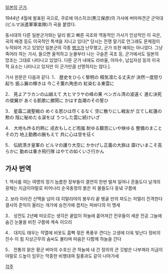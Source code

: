 [[일본]]의 [[군가]].

1944년 4월에 발표된 곡으로, 쿠로에 야스히코(黒江保彦)의 가사에 버마파견군 군악대(ビルマ派遣軍軍楽隊)가 곡을 붙였다.

{{{#!html
<object style="height: 360px; width: 480px"><param name="movie" value="http://www.youtube.com/v/mcI3ev2i8D8?version=3"><param name="allowFullScreen" value="true"><param name="allowScriptAccess" value="always"><embed src="http://www.youtube.com/v/mcI3ev2i8D8?version=3" type="application/x-shockwave-flash" allowfullscreen="true" allowScriptAccess="always" width="480" height="360"></object>
}}}

동시대의 다른 일본군가와는 달리 밝고 빠른 곡조와 역동적인 가사가 인상적인 이 곡은, 곡의 배경 등도 이국적인 특색을 지니고 있다[* 당시는 전쟁 말기로 안그래도 문제점이 누적되어 가고 있었던 일본군의 각종 [[병크]]가 난무했고, 군가 또한 예외는 아니었다. 그냥 죽어라 하는 가사, 들으면 울컥하고 눈물부터 나는 구슬픈 곡조 등, 군가에서도 일본의 망조는 그대로 나타나고 있었다. 다른 군가 내에도 라바울, 야자수, 남십자성 등의 이국적 요소는 나타나고 있지만 이 군가만큼 선명하지는 않다.].

가사 원문은 다음과 같다.
1．
歴史をひらく黎明の 精気凛たる丈夫が
決然一度怒り起ち
振ふ翼の輝きは 今こそ薫れ殉忠の
紅染むる東雲に

2．
見よアラカンの山越えて 大ヒマラヤの峰の果
ベンガル湾の波遠く
進む決死の俊翼が あぐる凱歌に勝鬨に
かはす血潮のその誓ひ

3．
星霜二歳聖戦の めぐる思ひは尽くるなく
空に散りにし戦友が
立てし紅蓮の勲の 陰に秘めたる涙をば
うつした雲に続けいざ

4．
大地も炸る灼熱に 戎衣もしとど雨嵐
耐ゆる艱苦にいや映ゆる
整備のまことその力 地上勤務の腕もえて
共に心は空を征く

5．
伝統清き皇軍の ビルマの護り大空に
かかげし正義の大旆は
靡けいまこそ高らかに 勤めは重き飛行隊
はやての如くいさ行かん

== 가사 번역 ==
1.
역사를 여는 여명의 정기 늠름한 장부들이 
결연히 한번 떨쳐 일어나
흔들도다 날개의 광채는
지금이야말로 피어나리 순국충정의
붉은 피 물들도다 동녘 구름에

2.
보라 아라칸 산맥을 넘어 대 히말라야의 봉우리 끝
벵골 만의 파도는 저멀리
진격한다 결사의 준익이 올리는 개가에 승전가에
겹치는 피바다의 이 맹세

3．
성전도 2년째 떠오르는 생각은 끝없이
하늘에 흩어져간 전우들이
세운 전공 그늘에 숨긴 눈물을
비친 구름에 계속 이으리

4．
대지도 태우는 작열에 비옷도 흠뻑 젖은 폭풍우
견디는 고생에 더욱 빛난다
정비의 진수 이 힘 지상근무의 솜씨도 불타며
마음은 다함께 하늘을 간다

5．
전통의 맑은 황군 버마의 수호신 큰 하늘에
내 건 정의의 큰 깃발은
나부껴라 지금이야말로 드높이 임무는 막중한 비행대여
질풍과도 같이 나아가세


[[각주]]
